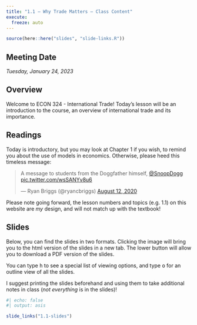 ```yaml
---
title: "1.1 — Why Trade Matters — Class Content"
execute:
  freeze: auto
---
```


```r
source(here::here("slides", "slide-links.R"))
```

::: {.callout-note appearance=minimal}
# Meeting Date
*Tuesday, January 24, 2023*
:::

## <i class="fas fa-info-circle fa-lg"></i> Overview

<span class="newthought">Welcome</span> to ECON 324 - International Trade! Today's lesson will be an introduction to the course, an overview of international trade and its importance.

## <i class="fas fa-book-reader fa-lg"></i> Readings

Today is introductory, but you may look at Chapter 1 if you wish, to remind you about the use of models in economics. Otherwise, please heed this timeless message:

<blockquote class="twitter-tweet"><p lang="en" dir="ltr">A message to students from the Doggfather himself, <a href="https://twitter.com/SnoopDogg?ref_src=twsrc%5Etfw">@SnoopDogg</a> <a href="https://t.co/wsSANYv8u6">pic.twitter.com/wsSANYv8u6</a></p>&mdash; Ryan Briggs (@ryancbriggs) <a href="https://twitter.com/ryancbriggs/status/1293543531496308736?ref_src=twsrc%5Etfw">August 12, 2020</a></blockquote> <script async src="https://platform.twitter.com/widgets.js" charset="utf-8"></script>

Please note going forward, the lesson numbers and topics (e.g. 1.1) on this website are *my* design, and will not match up with the textbook!

<!--### Optional/Referenced Readings

- <i class="fas fa-external-link-square-alt"></i> de Rohan, Anuschka, 2003, [“Why Dolphins are Deep Thinkers”](https://www.theguardian.com/science/2003/jul/03/research.science), *The Guardian*
- <i class="fas fa-external-link-square-alt"></i> Katzen et. al, 2021, [The nematode worm C. elegans chooses between bacterial foods exactly as if maximizing economic utility](https://www.biorxiv.org/content/10.1101/2021.04.25.441352v2), *BioRxiv*-->

## <i class="fas fa-chalkboard-teacher"></i> Slides

Below, you can find the slides in two formats. Clicking the image will bring you to the html version of the slides in a new tab. The lower button will allow you to download a PDF version of the slides. 

::: callout-tip
You can type <kbd>h</kbd> to see a special list of viewing options, and type <kbd>o</kbd> for an outline view of all the slides.
:::

I suggest printing the slides beforehand and using them to take additional notes in class (*not everything* is in the slides)!

```r
#| echo: false
#| output: asis

slide_links("1.1-slides")
```

<!--## <i class="fas fa-laptop-code"></i> Assignments

### Preliminary Math Survey Due Next Class

Please take the [preliminary survey](/assignment/00-preliminary-survey) on your math background by next class. This will help us all have a productive semester together.-->
